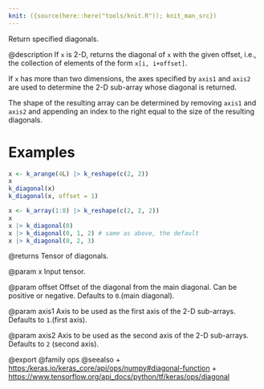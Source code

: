 ```yaml
---
knit: ({source(here::here("tools/knit.R")); knit_man_src})
---
```

Return specified diagonals.

@description
If `x` is 2-D, returns the diagonal of `x` with the given offset, i.e., the
collection of elements of the form `x[i, i+offset]`.

If `x` has more than two dimensions, the axes specified by `axis1`
and `axis2` are used to determine the 2-D sub-array whose diagonal
is returned.

The shape of the resulting array can be determined by removing `axis1`
and `axis2` and appending an index to the right equal to the size of
the resulting diagonals.

# Examples
```r
x <- k_arange(4L) |> k_reshape(c(2, 2))
x
k_diagonal(x)
k_diagonal(x, offset = 1)

x <- k_array(1:8) |> k_reshape(c(2, 2, 2))
x
x |> k_diagonal(0)
x |> k_diagonal(0, 1, 2) # same as above, the default
x |> k_diagonal(0, 2, 3)
```

@returns
Tensor of diagonals.

@param x
Input tensor.

@param offset
Offset of the diagonal from the main diagonal.
Can be positive or negative. Defaults to `0`.(main diagonal).

@param axis1
Axis to be used as the first axis of the 2-D sub-arrays.
Defaults to `1`.(first axis).

@param axis2
Axis to be used as the second axis of the 2-D sub-arrays.
Defaults to `2` (second axis).

@export
@family ops
@seealso
+ <https:/keras.io/keras_core/api/ops/numpy#diagonal-function>
+ <https://www.tensorflow.org/api_docs/python/tf/keras/ops/diagonal>
